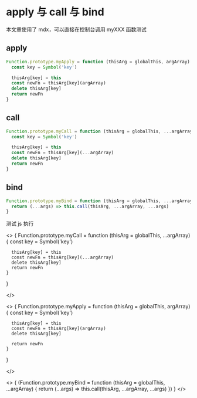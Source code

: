 # apply 与 call 与 bind

本文章使用了 mdx，可以直接在控制台调用 myXXX 函数测试

## apply

```js
Function.prototype.myApply = function (thisArg = globalThis, argArray) {
  const key = Symbol('key')

  thisArg[key] = this
  const newFn = thisArg[key](argArray)
  delete thisArg[key]
  return newFn
}
```

## call

```js
Function.prototype.myCall = function (thisArg = globalThis, ...argArray) {
  const key = Symbol('key')

  thisArg[key] = this
  const newFn = thisArg[key](...argArray)
  delete thisArg[key]
  return newFn
}
```

## bind

```js
Function.prototype.myBind = function (thisArg = globalThis, ...argArray) {
  return (...args) => this.call(thisArg, ...argArray, ...args)
}
```

测试 js 执行

<>
  {
    Function.prototype.myCall = function (thisArg = globalThis, ...argArray) {
      const key = Symbol('key')

      thisArg[key] = this
      const newFn = thisArg[key](...argArray)
      delete thisArg[key]
      return newFn
    }

}

</>

<>
  {
    Function.prototype.myApply = function (thisArg = globalThis, argArray) {
      const key = Symbol('key')

      thisArg[key] = this
      const newFn = thisArg[key](argArray)
      delete thisArg[key]

      return newFn
    }

}

</>

<>
  {
    (Function.prototype.myBind = function (thisArg = globalThis, ...argArray) {
      return (...args) => this.call(thisArg, ...argArray, ...args)
    })
  }
</>
